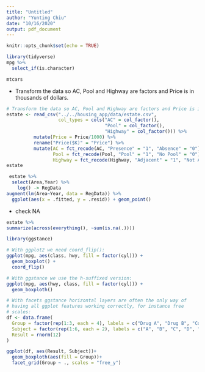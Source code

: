 ```yaml
---
title: "Untitled"
author: "Yunting Chiu"
date: "10/16/2020"
output: pdf_document
---
```


```r
knitr::opts_chunk$set(echo = TRUE)
```

```r
library(tidyverse)
mpg %>%
  select_if(is.character) 
```

```r
mtcars
```
- Transform the data so AC, Pool and Highway are factors and Price is in thousands of dollars.
```r
# Transform the data so AC, Pool and Highway are factors and Price is in thousands of dollars.
estate <- read_csv("../../housing_app/data/estate.csv",
                   col_types = cols("AC" = col_factor(),
                                    "Pool" = col_factor(),
                                    "Highway" = col_factor())) %>%
          mutate(Price = Price/1000) %>%
          rename("Price($K)" = "Price") %>%
          mutate(AC = fct_recode(AC, "Presence" = "1", "Absence" = "0"),
                 Pool = fct_recode(Pool, "Pool" = "1", "No Pool" = "0"),
                 Highway = fct_recode(Highway, "Adjacent" = "1", "Not Adjacent" = "0")) -> estate
estate
```

```r
 estate %>% 
  select(Area,Year) %>%
    log() -> RegData
augment(lm(Area~Year, data = RegData)) %>%
  ggplot(aes(x = .fitted, y = .resid)) + geom_point()

```


- check NA
```r
estate %>% 
summarize(across(everything(), ~sum(is.na(.))))
```


```r
library(ggstance)

# With ggplot2 we need coord_flip():
ggplot(mpg, aes(class, hwy, fill = factor(cyl))) +
  geom_boxplot() +
  coord_flip()

# With ggstance we use the h-suffixed version:
ggplot(mpg, aes(hwy, class, fill = factor(cyl))) +
  geom_boxploth()

# With facets ggstance horizontal layers are often the only way of
# having all ggplot features working correctly, for instance free
# scales:
df <- data.frame(
  Group = factor(rep(1:3, each = 4), labels = c("Drug A", "Drug B", "Control")),
  Subject = factor(rep(1:6, each = 2), labels = c("A", "B", "C", "D", "E", "F")),
  Result = rnorm(12)
)

ggplot(df, aes(Result, Subject))+
  geom_boxploth(aes(fill = Group))+
  facet_grid(Group ~ ., scales = "free_y")
```


